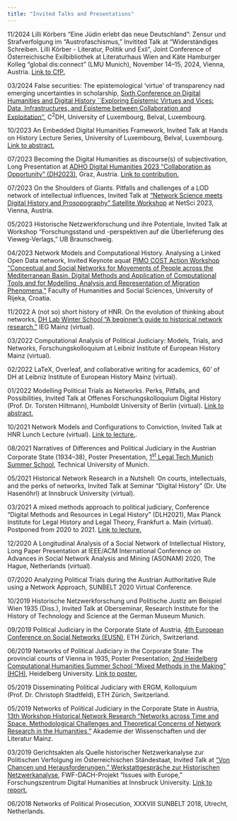 ```yaml
---
title: "Invited Talks and Presentations"
---
```



11/2024 Lilli Körbers "Eine Jüdin erlebt das neue Deutschland": Zensur und Strafverfolgung im "Austrofaschismus," Invitited Talk at "Widerständiges Schreiben. Lilli Körber - Literatur, Politik und Exil", Joint Conference of Österreichische Exilbibliothek at Literaturhaus Wien and Käte Hamburger Kolleg “global dis:connect” (LMU Munich),
November 14–15, 2024, Vienna, Austria. [Link to CfP.](https://www.hsozkult.de/event/id/event-142224)

03/2024 False securities: The epistemological 'virtue' of transparency nad emerging uncertainties in scholarship, [Sixth Conference on Digital Humanities and Digital History ``Exploring Epistemic Virtues and Vices: Data, Infrastructures, and Episteme between Collaboration and Exploitation''](https://www.c2dh.uni.lu/events/exploring-epistemic-virtues-and-vices-data-infrastructures-and-episteme-between-collaboration), C^2^DH, University of Luxembourg, Belval, Luxembourg.

10/2023 An Embedded Digital Humanities Framework, Invited Talk at Hands on History Lecture Series, University of Luxembourg, Belval, Luxembourg. [Link to abstract.](https://www.c2dh.uni.lu/de/events/embedded-digital-humanities-framework-historical-research)

07/2023 Becoming the Digital Humanities as discourse(s) of subjectivation, Long Presentation at [ADHO Digital Humanities 2023 “Collaboration as Opportunity” (DH2023)](https://dh2023.adho.org), Graz, Austria. [Link to contribution.](https://zenodo.org/records/8107606)

07/2023 On the Shoulders of Giants. Pitfalls and challenges of a LOD network of intellectual influences, Invited Talk at ["Network Science meets Digital History and Prosopography" Satellite Workshop](https://sites.google.com/view/nsdhp2023/home-page) at NetSci 2023, Vienna, Austria.

05/2023 Historische Netzwerkforschung und ihre Potentiale, Invited Talk at Workshop “Forschungsstand und -perspektiven auf die Überlieferung des Vieweg-Verlags,” UB Braunschweig.

04/2023 Network Models and Computational History. Analysing a Linked Open Data network, Invited Keynote aquat [PIMO COST Action Workshop “Conceptual and Social Networks for Movements of People across the Mediterranean Basin. Digital Methods and Application of Computational Tools and for Modelling, Analysis and Representation of Migration Phenomena,”](https://cji.uniri.hr/pimo/) Faculty of Humanities and Social Sciences, University of Rijeka, Croatia.

11/2022 A (not so) short history of HNR. On the evolution of thinking about networks, [DH Lab Winter School “A beginner’s guide to historical network research,”](https://ieg-dhr.github.io/hnr-winterschool/) IEG Mainz (virtual).

03/2022 Computational Analysis of Political Judiciary: Models, Trials, and Networks, Forschungskolloquium at Leibniz Institute of European History Mainz (virtual).

02/2022 LaTeX, Overleaf, and collaborative writing for academics, 60’ of DH at Leibniz Institute of European History Mainz (virtual).

01/2022 Modelling Political Trials as Networks. Perks, Pitfalls, and Possibilities, Invited Talk at Offenes Forschungskolloquium Digital History (Prof. Dr. Torsten Hiltmann), Humboldt University of Berlin (virtual). [Link to abstract.](https://dhistory.hypotheses.org/1080)

10/2021 Network Models and Configurations to Conviction, Invited Talk at HNR Lunch Lecture (virtual). [Link to lecture.](https://www.youtube.com/watch?v=5WH1-W2VMYk).

08/2021 Narratives of Differences and Political Judiciary in the Austrian Corporate State (1934–38), Poster Presentation, [1^st^ Legal Tech Munich Summer School](https://wwwmatthes.in.tum.de/pages/mqcx0q4yvhb7/1st-Munich-Legal-Tech-Summer-School-2021), Technical University of Munich.

05/2021 Historical Network Research in a Nutshell: On courts, intellectuals, and the perks of networks, Invited Talk at Seminar “Digital History” (Dr. Ute Hasenöhrl) at Innsbruck University (virtual).

03/2021 A mixed methods approach to political judiciary, Conference “Digital Methods and Resources in Legal History” (DLH2021), Max Planck Institute for Legal History and Legal Theory, Frankfurt a. Main (virtual). Postponed from 2020 to 2021. [Link to lecture.](https://www.lhlt.mpg.de/dlh2021)

12/2020 A Longitudinal Analysis of a Social Network of Intellectual History, Long Paper Presentation at IEEE/ACM International Conference on Advances in Social Network Analysis and Mining (ASONAM) 2020, The Hague, Netherlands (virtual).

07/2020 Analyzing Political Trials during the Austrian Authoritative Rule using a Network Approach, SUNBELT 2020 Virtual Conference.

10/2019 Historische Netzwerkforschung und Politische Justiz am Beispiel Wien 1935 (Diss.), Invited Talk at Oberseminar, Research Institute for the History of Technology and Science at the German Museum Munich.

09/2019 Political Judiciary in the Corporate State of Austria, [4th European Conference on Social Networks (EUSN)](https://www.eusn2019.ethz.ch), ETH Zürich, Switzerland.

06/2019 Networks of Political Judiciary in the Corporate State: The provincial courts of Vienna in 1935, Poster Presentation, [2nd Heidelberg Computational Humanities Summer School “Mixed Methods in the Making” (HCH)](https://hch19.cl.uni-heidelberg.de/index.html#), Heidelberg University. [Link to poster.](https://hch19.cl.uni-heidelberg.de/program/poster_pdf/poster_cindarell_petz.pdf)

05/2019 Disseminating Political Judiciary with ERGM, Kolloquium (Prof. Dr. Christoph Stadtfeld), ETH Zürich, Switzerland.

05/2019 Networks of Political Judiciary in the Corporate State in Austria, [13th Workshop Historical Network Research “Networks across Time and Space. Methodological Challenges and Theoretical Concerns of Network Research in the Humanities,”](https://www.hsozkult.de/event/id/event-88842) Akademie der Wissenschaften und der Literatur Mainz.

03/2019 Gerichtsakten als Quelle historischer Netzwerkanalyse zur Politischen Verfolgung im Österreichischen Ständestaat, Invited Talk at [“Von Chancen und Herausforderungen.” Werkstattgespräche zur Historischen Netzwerkanalyse](https://www.hsozkult.de/event/id/event-89362), FWF-DACH-Projekt “Issues with Europe,” Forschungszentrum Digital Humanities at Innsbruck University. [Link to report.](https://www.hsozkult.de/conferencereport/id/fdkn-126843)

06/2018 Networks of Political Prosecution, XXXVIII SUNBELT 2018, Utrecht, Netherlands.

